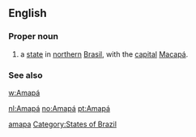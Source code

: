 ==English==

===Proper noun===
{{en-proper noun}}

# a [[state]] in [[northern]] [[Brasil]], with the [[capital]] [[Macapá]].

===See also===
[[w:Amapá]]

[[Category:English words spelled with diacritics|amapa]]
[[Category:States of Brazil]]

[[nl:Amapá]]
[[no:Amapá]]
[[pt:Amapá]]